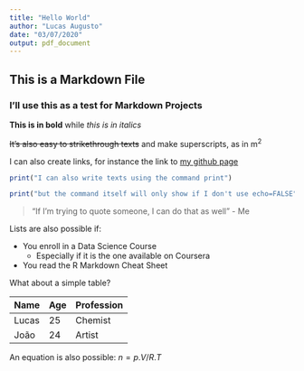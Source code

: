 ```yaml
---
title: "Hello World"
author: "Lucas Augusto"
date: "03/07/2020"
output: pdf_document
---
```


## This is a Markdown File

### I'll use this as a test for Markdown Projects

**This is in bold** while *this is in italics*

~~It's also easy to strikethrough texts~~ and make superscripts, as in m^2^

I can also create links, for instance the link to [my github page](https://github.com/lucasli-q)

```r
print("I can also write texts using the command print")
```

```r
print("but the command itself will only show if I don't use echo=FALSE")
```

> "If I'm trying to quote someone, I can do that as well" - Me

Lists are also possible if:

* You enroll in a Data Science Course
  + Especially if it is the one available on Coursera
* You read the R Markdown Cheat Sheet

What about a simple table?

Name | Age | Profession
-----|-----|------------
Lucas| 25  | Chemist
João | 24  | Artist

An equation is also possible: $n=p.V/R.T$